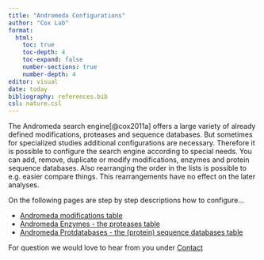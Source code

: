 ```yaml
---
title: "Andromeda Configurations"
author: "Cox Lab"
format: 
  html:
    toc: true
    toc-depth: 4
    toc-expand: false
    number-sections: true
    number-depth: 4
editor: visual
date: today
bibliography: references.bib
csl: nature.csl
---
```


The Andromeda search engine[@cox2011a] offers a large variety of already defined modifications, proteases and sequence databases. But sometimes for specialized studies additional configurations are necessary. Therefore it is possible to configure the search engine according to special needs. You can add, remove, duplicate or modify modifications, enzymes and protein sequence databases. Also rearranging the order in the lists is possible to e.g. easier compare things. This rearrangements have no effect on the later analyses.

On the following pages are step by step descriptions how to configure...

-   [Andromeda modifications table](andromeda_modifications_table.html)
-   [Andromeda Enzymes - the proteases table](andromeda_enzymes.html)
-   [Andromeda Protdatabases - the (protein) sequence databases table](andromeda_protdatabases.html)

For question we would love to hear from you under [Contact](contact.html)
